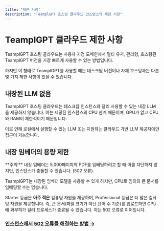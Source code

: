 ```yaml
---
title: "제한 사항"
description: "TeamplGPT 호스팅 클라우드 인스턴스의 제한 사항"
---
```



# TeamplGPT 클라우드 제한 사항

TeamplGPT 호스팅 클라우드는 사용자 지정 도메인에서 멀티 유저, 관리형, 호스팅된 TeamplGPT 버전을 가장 빠르게 사용할 수 있는 방법입니다.

하지만 이 형태로 TeamplGPT를 사용할 때는 데스크탑 버전이나 자체 호스팅과는 다른 몇 가지 제한 사항이 있을 수 있습니다.

## 내장된 LLM 없음

TeamplGPT 호스팅 클라우드는 데스크탑 인스턴스와 달리 사용할 수 있는 내장 LLM을 제공하지 않습니다. 이는 제공된 인스턴스의 CPU 한계 때문이며, GPU가 없고 CPU와 RAM이 제한적이기 때문입니다.

이로 인해 로컬에서 실행할 수 있는 LLM 또는 지원되는 클라우드 기반 LLM 제공자에만 접근이 가능합니다.

## 내장 임베더의 용량 제한

<Callout type="error" emoji="️‼️">
  **주의!** 내장 임베더는 5,000페이지의 PDF를 임베딩하려고 할 때 이를 차단하지
  않지만, 인스턴스가 충돌할 수 있습니다. (502 오류).
</Callout>

TeamplGPT는 내장된 임베더 모델을 사용할 수 있게 하지만, CPU로 임의의 큰 문서를 임베딩할 수는 없습니다.

Starter 등급은 **아주 적은** 컴퓨팅 자원을 제공하며, Professional 등급은 더 많은 컴퓨팅 자원을 제공합니다. 즉, 큰 문서(파일 크기가 아닌 단어 수 기준)를 업로드하면 CPU에 과부하가 걸려 프로세스가 종료될 수 있습니다. 이는 502 오류로 이어집니다.

### [인스턴스에서 502 오류를 해결하는 방법 &rarr;](./error-502)
